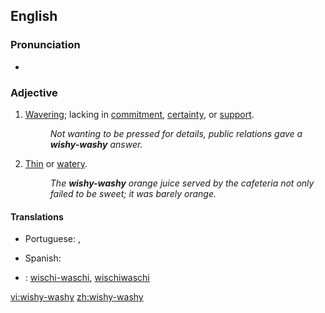 ==English==

===Pronunciation===
*{{audio|en-us-wishy-washy.ogg|Audio (US)}}

===Adjective===
{{en-adj|wishy-washi|er}}

# [[waver|Waver]]ing; lacking in [[commitment]], [[certainty]], or [[support]].
#:''Not wanting to be pressed for details, public relations gave a '''wishy-washy''' answer.''
# [[Thin]] or [[watery]].
#:''The '''wishy-washy''' orange juice served by the cafeteria not only failed to be sweet; it was barely orange.''

====Translations====
{{trans-top|wavering or lacking in commitment, certainty, or support}}
*Portuguese: {{t+|pt|indeciso|m}}, {{t-|pt|enrolado|m}}
{{trans-mid}}
*Spanish: {{t+|es|indeciso|m}}
{{trans-bottom}}

{{trans-top|thin or watery}}
{{trans-mid}}
{{trans-bottom}}

{{checktrans}}
{{top}}
*{{ttbc|German}}: [[wischi-waschi]], [[wischiwaschi]]
{{mid}}
{{bottom}}

[[vi:wishy-washy]]
[[zh:wishy-washy]]